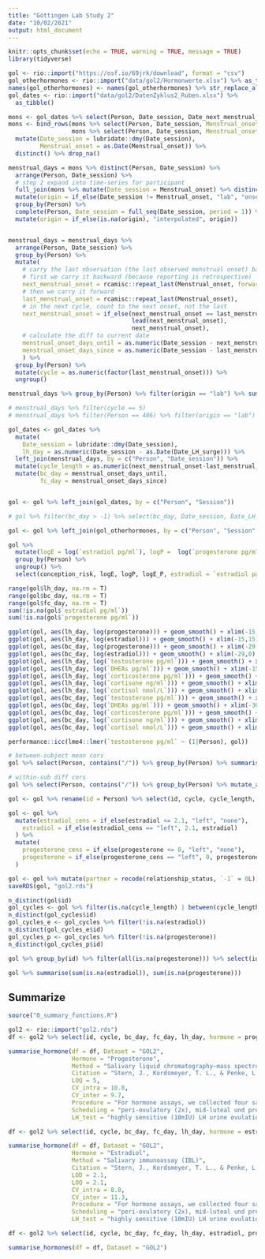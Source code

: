 ```yaml
---
title: "Göttingen Lab Study 2"
date: "10/02/2021"
output: html_document
---
```


```r
knitr::opts_chunk$set(echo = TRUE, warning = TRUE, message = TRUE)
library(tidyverse)
```


```r
gol <- rio::import("https://osf.io/69jrk/download", format = "csv")
gol_otherhormones <- rio::import("data/gol2/Hormonwerte.xlsx") %>% as_tibble()
names(gol_otherhormones) <- names(gol_otherhormones) %>% str_replace_all("\\s+", " ")
gol_dates <- rio::import("data/gol2/DatenZyklus2_Ruben.xlsx") %>% 
  as_tibble()

mons <- gol_dates %>% select(Person, Date_session, Date_next_menstrual_onset, Date_last_menstrual_onset)
mons <- bind_rows(mons %>% select(Person, Date_session, Menstrual_onset = Date_next_menstrual_onset), 
                  mons %>% select(Person, Date_session, Menstrual_onset = Date_last_menstrual_onset)) %>% 
  mutate(Date_session = lubridate::dmy(Date_session), 
         Menstrual_onset = as.Date(Menstrual_onset)) %>% 
  distinct() %>% drop_na()

menstrual_days = mons %>% distinct(Person, Date_session) %>% 
  arrange(Person, Date_session) %>%
  # step 2 expand into time-series for participant
  full_join(mons %>% mutate(Date_session = Menstrual_onset) %>% distinct(), by = c("Person", "Date_session")) %>%
  mutate(origin = if_else(Date_session != Menstrual_onset, "lab", "onset", "lab")) %>% 
  group_by(Person) %>% 
  complete(Person, Date_session = full_seq(Date_session, period = 1)) %>% 
  mutate(origin = if_else(is.na(origin), "interpolated", origin))


menstrual_days = menstrual_days %>%
  arrange(Person, Date_session) %>% 
  group_by(Person) %>% 
  mutate(
    # carry the last observation (the last observed menstrual onset) backward/forward (within person), but we don't do this if we'd bridge more than 40 days this way
    # first we carry it backward (because reporting is retrospective)
    next_menstrual_onset = rcamisc::repeat_last(Menstrual_onset, forward = FALSE),
    # then we carry it forward
    last_menstrual_onset = rcamisc::repeat_last(Menstrual_onset),
    # in the next cycle, count to the next onset, not the last
    next_menstrual_onset = if_else(next_menstrual_onset == last_menstrual_onset,
                                   lead(next_menstrual_onset),
                                   next_menstrual_onset),
    # calculate the diff to current date
    menstrual_onset_days_until = as.numeric(Date_session - next_menstrual_onset),
    menstrual_onset_days_since = as.numeric(Date_session - last_menstrual_onset)
    ) %>% 
  group_by(Person) %>% 
  mutate(cycle = as.numeric(factor(last_menstrual_onset))) %>% 
  ungroup()

menstrual_days %>% group_by(Person) %>% filter(origin == "lab") %>% summarise(cycles = n_distinct(last_menstrual_onset)) %>% summarise(mean(cycles))

# menstrual_days %>% filter(cycle == 5)
# menstrual_days %>% filter(Person == 486) %>% filter(origin == "lab") %>% View

gol_dates <- gol_dates %>% 
  mutate(
    Date_session = lubridate::dmy(Date_session),
    lh_day = as.numeric(Date_session - as.Date(Date_LH_surge))) %>% 
  left_join(menstrual_days, by = c("Person", "Date_session")) %>% 
  mutate(cycle_length = as.numeric(next_menstrual_onset-last_menstrual_onset)) %>% 
  mutate(bc_day = menstrual_onset_days_until,
         fc_day = menstrual_onset_days_since)


gol <- gol %>% left_join(gol_dates, by = c("Person", "Session"))

# gol %>% filter(bc_day > -1) %>% select(bc_day, Date_session, Date_LH_surge, Date_next_menstrual_onset, Date_last_menstrual_onset) %>% View

gol <- gol %>% left_join(gol_otherhormones, by = c("Person", "Session" = "SessionNr"))

gol %>% 
  mutate(logE = log(`estradiol pg/ml`), logP =  log(`progesterone pg/ml`), logE_P = logE-logP) %>% 
  group_by(Person) %>% 
  ungroup() %>% 
  select(conception_risk, logE, logP, logE_P, estradiol = `estradiol pg/ml`, progesterone = `progesterone pg/ml`, E_P) %>% cor(use = "pairwise") %>% round(2)

range(gol$lh_day, na.rm = T)
range(gol$bc_day, na.rm = T)
range(gol$fc_day, na.rm = T)
sum(!is.na(gol$`estradiol pg/ml`))
sum(!is.na(gol$`progesterone pg/ml`))

ggplot(gol, aes(lh_day, log(progesterone))) + geom_smooth() + xlim(-15,15) + geom_point(alpha = 0.1)
ggplot(gol, aes(lh_day, log(estradiol))) + geom_smooth() + xlim(-15,15) + geom_point(alpha = 0.1)
ggplot(gol, aes(bc_day, log(progesterone))) + geom_smooth() + xlim(-29,0) + geom_point(alpha = 0.1)
ggplot(gol, aes(bc_day, log(estradiol))) + geom_smooth() + xlim(-29,0) + geom_point(alpha = 0.1)
ggplot(gol, aes(lh_day, log(`testosterone pg/ml`))) + geom_smooth() + xlim(-15,15) + geom_point(alpha = 0.1)
ggplot(gol, aes(lh_day, log(`DHEAs pg/ml`))) + geom_smooth() + xlim(-15,15) + geom_point(alpha = 0.1)
ggplot(gol, aes(lh_day, log(`corticosterone pg/ml`))) + geom_smooth() + xlim(-15,15) + geom_point(alpha = 0.1)
ggplot(gol, aes(lh_day, log(`cortisone ng/ml`))) + geom_smooth() + xlim(-15,15) + geom_point(alpha = 0.1)
ggplot(gol, aes(lh_day, log(`cortisol nmol/L`))) + geom_smooth() + xlim(-15,15) + geom_point(alpha = 0.1)
ggplot(gol, aes(bc_day, log(`testosterone pg/ml`))) + geom_smooth() + xlim(-30,0) + geom_point(alpha = 0.1)
ggplot(gol, aes(bc_day, log(`DHEAs pg/ml`))) + geom_smooth() + xlim(-30,0) + geom_point(alpha = 0.1)
ggplot(gol, aes(bc_day, log(`corticosterone pg/ml`))) + geom_smooth() + xlim(-30,0) + geom_point(alpha = 0.1)
ggplot(gol, aes(bc_day, log(`cortisone ng/ml`))) + geom_smooth() + xlim(-30,0) + geom_point(alpha = 0.1)
ggplot(gol, aes(bc_day, log(`cortisol nmol/L`))) + geom_smooth() + xlim(-30,0) + geom_point(alpha = 0.1)

performance::icc(lme4::lmer(`testosterone pg/ml` ~ (1|Person), gol))

# between-subject mean cors
gol %>% select(Person, contains("/")) %>% group_by(Person) %>% summarise_all(~ mean(., na.rm = T)) %>% select(-Person) %>%  cor(use='p') %>% round(2)

# within-sub diff cors
gol %>% select(Person, contains("/")) %>% group_by(Person) %>% mutate_all(~ . - mean(., na.rm = T)) %>% ungroup() %>% select(-Person) %>%  cor(use='p') %>% round(2)

gol <- gol %>% rename(id = Person) %>% select(id, cycle, cycle_length, bc_day, fc_day, lh_day, estradiol, progesterone, everything()) %>% as_tibble()

gol <- gol %>% 
  mutate(estradiol_cens = if_else(estradiol <= 2.1, "left", "none"),
    estradiol = if_else(estradiol_cens == "left", 2.1, estradiol)
  ) %>% 
  mutate(
    progesterone_cens = if_else(progesterone <= 0, "left", "none"),
    progesterone = if_else(progesterone_cens == "left", 0, progesterone)
  )

gol <- gol %>% mutate(partner = recode(relationship_status, `-1` = 0L))
saveRDS(gol, "gol2.rds")

n_distinct(gol$id)
gol_cycles <- gol %>% filter(is.na(cycle_length) | between(cycle_length, 20, 35))
n_distinct(gol_cycles$id)
gol_cycles_e <- gol_cycles %>% filter(!is.na(estradiol))
n_distinct(gol_cycles_e$id)
gol_cycles_p <- gol_cycles %>% filter(!is.na(progesterone))
n_distinct(gol_cycles_p$id)

gol %>% group_by(id) %>% filter(all(is.na(progesterone))) %>% select(id) %>% distinct()

gol %>% summarise(sum(is.na(estradiol)), sum(is.na(progesterone)))
```

## Summarize
```r
source("0_summary_functions.R")
```


```r
gol2 <- rio::import("gol2.rds")
df <- gol2 %>% select(id, cycle, bc_day, fc_day, lh_day, hormone = progesterone, cycle_length, hormone_cens = progesterone_cens, age, partner)

summarise_hormone(df = df, Dataset = "GOL2", 
                  Hormone = "Progesterone", 
                  Method = "Salivary liquid chromatography–mass spectrometry",
                  Citation = "Stern, J., Kordsmeyer, T. L., & Penke, L. (2021). A longitudinal evaluation of ovulatory cycle shifts in women’s mate attraction and preferences. Hormones and Behavior, 128, 104916. https://doi.org/10.1016/j.yhbeh.2020.104916",
                  LOQ = 5,
                  CV_intra = 10.8,
                  CV_inter = 9.7,
                  Procedure = "For hormone assays, we collected four saliva samples from each participant (one per testing session). Contamination of saliva samples was minimized by asking participants to abstain from eating, drinking (except plain water), smoking, chewing gum, or brushing teeth for at least one hour before each session. The samples were stored at − 80 ◦C directly after collection until shipment on dry ice to the Kirschbaum Lab at Technical University of Dresden, Germany (one freeze-thaw cycle), where progesterone was assessed via liquid chromatography mass spectrometry (LCMS, Gao et al., 2015). Liquid to liquid extraction was carried out by adding 20 μL internal stan- dard and 1 mL ethyl acetate to 400 μL saliva in a 2 mL polypropylene tube. The resulting mixture was subsequently rotated for 1 min on the vortex and then centrifuged for 10 min at 12000 r/min with centrifuge (Hettich, MIKRO 22 R). The ethyl acetate layer was transported to a new glass tube and evaporated to dryness under nitrogen. The residue was resuspended in 120 μL methanol/ water in a ratio of 50:50 (v/v), 50 μL of which was injected into the LC-MS/MS system. The LC-MS/MS system consisted of Shimadzu HPLC system, and AB Sciex Triple Quad 6500+ System equipped with the electrospray ionization (ESI) source. See Gao et al. (2015) for more details.",
                  Scheduling = "peri-ovulatory (2x), mid-luteal und premenstrual 'Sessions two to five were computer-based testing sessions and took place across different phases of the ovulatory cycle, scheduled based on backward counting and the observed LH test surge. Suitable testing days were computed with the help of an Excel sheet created for that purpose (see open material). All participants completed two sessions in their expected fertile phase (mid to late follicular phase, approx. 5–6 days before ovulation) and two sessions in their expected luteal phase (one session in the mid luteal phase, one session in the premenstrual phase). Scheduling was validated via LH test results and via following up to the day of the next menstrual onset. Details can be found in the supple- mentary material. The starting session for each participant depended on their current cycle phase at the introductory session and their personal schedule. Of all participants who finished all sessions, 134 participants started with the first session in their fertile phase, and 123 started in the luteal phase.'", 
                  LH_test = "highly sensitive (10mIU) LH urine ovulation test strips from MedNet GmbH. Participants started LH-testing after menstruation (around reverse cycle day 21) and continued until a rise of LH (positive tests) was observed and a minimum of two days after the tests were negative again (as suggested by Roney, 2018b). Participants were provided with a minimum of ten LH tests each and provided daily pictures of the tests to the investigators for confir- mation. LH results were used to allow flexible scheduling in case LH test results differed from the scheduling based on counting (see supplementary material for details).")

df <- gol2 %>% select(id, cycle, bc_day, fc_day, lh_day, hormone = estradiol, hormone_cens = estradiol_cens, cycle_length, age, partner)

summarise_hormone(df = df, Dataset = "GOL2", 
                  Hormone = "Estradiol", 
                  Method = "Salivary immunoassay (IBL)",
                  Citation = "Stern, J., Kordsmeyer, T. L., & Penke, L. (2021). A longitudinal evaluation of ovulatory cycle shifts in women’s mate attraction and preferences. Hormones and Behavior, 128, 104916. https://doi.org/10.1016/j.yhbeh.2020.104916",
                  LOD = 2.1,
                  LOQ = 2.1,
                  CV_intra = 8.8,
                  CV_inter = 11.3,
                  Procedure = "For hormone assays, we collected four saliva samples from each participant (one per testing session). Contamination of saliva samples was minimized by asking participants to abstain from eating, drinking (except plain water), smoking, chewing gum, or brushing teeth for at least one hour before each session. The samples were stored at − 80 ◦C directly after collection until shipment on dry ice to the Kirschbaum Lab at Technical University of Dresden, Germany (one freeze-thaw cycle). The samples were reanalyzed for estradiol using the highly sensitive 17β-estradiol enzyme immunoassay kit (IBL International, Hamburg, Germany). Samples were analyzed in singlets, however, the lab reported that their procedure yields CVs < 11%.",
                  Scheduling = "peri-ovulatory (2x), mid-luteal und premenstrual 'Sessions two to five were computer-based testing sessions and took place across different phases of the ovulatory cycle, scheduled based on backward counting and the observed LH test surge. Suitable testing days were computed with the help of an Excel sheet created for that purpose (see open material). All participants completed two sessions in their expected fertile phase (mid to late follicular phase, approx. 5–6 days before ovulation) and two sessions in their expected luteal phase (one session in the mid luteal phase, one session in the premenstrual phase). Scheduling was validated via LH test results and via following up to the day of the next menstrual onset. Details can be found in the supple- mentary material. The starting session for each participant depended on their current cycle phase at the introductory session and their personal schedule. Of all participants who finished all sessions, 134 participants started with the first session in their fertile phase, and 123 started in the luteal phase.'", 
                  LH_test = "highly sensitive (10mIU) LH urine ovulation test strips from MedNet GmbH. Participants started LH-testing after menstruation (around reverse cycle day 21) and continued until a rise of LH (positive tests) was observed and a minimum of two days after the tests were negative again (as suggested by Roney, 2018b). Participants were provided with a minimum of ten LH tests each and provided daily pictures of the tests to the investigators for confir- mation. LH results were used to allow flexible scheduling in case LH test results differed from the scheduling based on counting (see supplementary material for details).")

df <- gol2 %>% select(id, cycle, bc_day, fc_day, lh_day, estradiol, progesterone, cycle_length)

summarise_hormones(df = df, Dataset = "GOL2")
```

